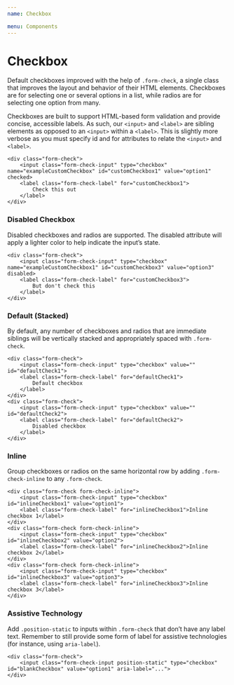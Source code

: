 ```yaml
---
name: Checkbox

menu: Components
---
```



# Checkbox

Default checkboxes improved with the help of `.form-check`, a single class that improves the layout and behavior of their HTML elements. Checkboxes are for selecting one or several options in a list, while radios are for selecting one option from many.

Checkboxes are built to support HTML-based form validation and provide concise, accessible labels. As such, our `<input>` and `<label>` are sibling elements as opposed to an `<input>` within a `<label>`. This is slightly more verbose as you must specify id and for attributes to relate the `<input>` and `<label>`.

<Playground>
	<Form>
		<FormGroup>
			<CustomInput
				type="checkbox"
				id="exampleCustomCheckbox1"
				label="Check this out"
			/>
		</FormGroup>
	</Form>
</Playground>

    <div class="form-check">
        <input class="form-check-input" type="checkbox" name="exampleCustomCheckbox" id="customCheckbox1" value="option1" checked>
        <label class="form-check-label" for="customCheckbox1">
            Check this out
        </label>
    </div>

### Disabled Checkbox

Disabled checkboxes and radios are supported. The disabled attribute will apply a lighter color to help indicate the input’s state.

<Playground>
	<Form>
		<FormGroup>
			<CustomInput
				type="checkbox"
				id="exampleCustomCheckbox2"
				label="But don't check this"
				disabled
			/>
		</FormGroup>
	</Form>
</Playground>

    <div class="form-check">
        <input class="form-check-input" type="checkbox" name="exampleCustomCheckbox1" id="customCheckbox3" value="option3" disabled>
        <label class="form-check-label" for="customCheckbox3">
            But don't check this
        </label>
    </div>

### Default (Stacked)

By default, any number of checkboxes and radios that are immediate siblings will be vertically stacked and appropriately spaced with `.form-check`.

<Playground>
	<Form>
		<FormGroup>
			<CustomInput
				type="checkbox"
				id="exampleCustomCheckbox3"
				label="Default checkbox"
			/>
		</FormGroup>
		<FormGroup>
			<CustomInput
				type="checkbox"
				id="exampleCustomCheckbox4"
				label="Default checkbox"
			/>
		</FormGroup>
	</Form>
</Playground>

    <div class="form-check">
        <input class="form-check-input" type="checkbox" value="" id="defaultCheck1">
        <label class="form-check-label" for="defaultCheck1">
            Default checkbox
        </label>
    </div>
    <div class="form-check">
        <input class="form-check-input" type="checkbox" value="" id="defaultCheck2">
        <label class="form-check-label" for="defaultCheck2">
            Disabled checkbox
        </label>
    </div>

### Inline

Group checkboxes or radios on the same horizontal row by adding `.form-check-inline` to any `.form-check`.

<Playground>
	<Form>
		<FormGroup check inline>
			<CustomInput
				type="checkbox"
				id="exampleCustomCheckbox5"
				label="Inline checkbox 1"
			/>
		</FormGroup>
		<FormGroup check inline>
			<CustomInput
				type="checkbox"
				id="exampleCustomCheckbox6"
				label="Inline checkbox 2"
			/>
		</FormGroup>
		<FormGroup check inline>
			<CustomInput
				type="checkbox"
				id="exampleCustomCheckbox7"
				label="Inline checkbox 3"
			/>
		</FormGroup>
	</Form>
</Playground>

    <div class="form-check form-check-inline">
        <input class="form-check-input" type="checkbox" id="inlineCheckbox1" value="option1">
        <label class="form-check-label" for="inlineCheckbox1">Inline checkbox 1</label>
    </div>
    <div class="form-check form-check-inline">
        <input class="form-check-input" type="checkbox" id="inlineCheckbox2" value="option2">
        <label class="form-check-label" for="inlineCheckbox2">Inline checkbox 2</label>
    </div>
    <div class="form-check form-check-inline">
        <input class="form-check-input" type="checkbox" id="inlineCheckbox3" value="option3">
        <label class="form-check-label" for="inlineCheckbox3">Inline checkbox 3</label>
    </div>

### Assistive Technology

Add `.position-static` to inputs within `.form-check` that don’t have any label text. Remember to still provide some form of label for assistive technologies (for instance, using `aria-label`).

    <div class="form-check">
        <input class="form-check-input position-static" type="checkbox" id="blankCheckbox" value="option1" aria-label="...">
    </div>
